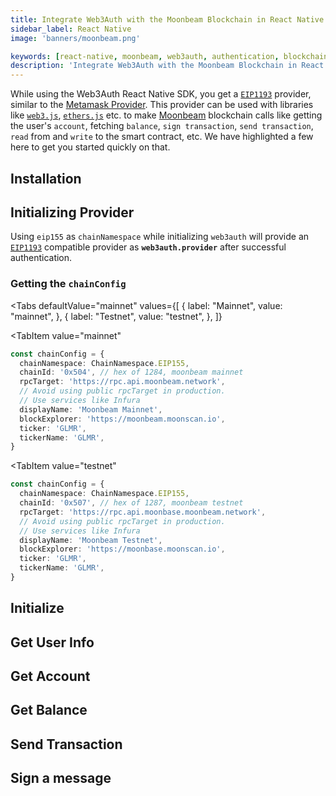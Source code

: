 ```yaml
---
title: Integrate Web3Auth with the Moonbeam Blockchain in React Native
sidebar_label: React Native
image: 'banners/moonbeam.png'

keywords: [react-native, moonbeam, web3auth, authentication, blockchain]
description: 'Integrate Web3Auth with the Moonbeam Blockchain in React Native | Documentation - Web3Auth'
---
```



<SEO
  title="Integrate Web3Auth with the Moonbeam Blockchain in React Native"
  description="Integrate Web3Auth with the Moonbeam Blockchain in React Native | Documentation - Web3Auth"
  image="https://web3auth.io/docs/banners/moonbeam.png"
  slug="/embedded-wallets/connect-blockchain/evm/moonbeam/react-native"
/>

While using the Web3Auth React Native SDK, you get a [`EIP1193`](https://eips.ethereum.org/EIPS/eip-1193) provider, similar to the [Metamask Provider](https://docs.metamask.io/guide/ethereum-provider.html). This provider can be used with libraries like [`web3.js`](https://web3js.readthedocs.io/en/v1.2.8/getting-started.html), [`ethers.js`](https://docs.ethers.io/v5/getting-started/) etc. to make [Moonbeam](https://moonbeam.network/networks/moonbeam/) blockchain calls like getting the user's `account`, fetching `balance`, `sign transaction`, `send transaction`, `read` from and `write` to the smart contract, etc. We have highlighted a few here to get you started quickly on that.

## Installation

<InstallationSnippet />

## Initializing Provider

Using `eip155` as `chainNamespace` while initializing `web3auth` will provide an [`EIP1193`](https://eips.ethereum.org/EIPS/eip-1193) compatible provider as **`web3auth.provider`** after successful authentication.

### Getting the `chainConfig`

<Tabs
 defaultValue="mainnet"
  values={[
    { label: "Mainnet", value: "mainnet", },
    { label: "Testnet", value: "testnet", },
  ]}
>
<TabItem
  value="mainnet"
>

```typescript
const chainConfig = {
  chainNamespace: ChainNamespace.EIP155,
  chainId: '0x504', // hex of 1284, moonbeam mainnet
  rpcTarget: 'https://rpc.api.moonbeam.network​',
  // Avoid using public rpcTarget in production.
  // Use services like Infura
  displayName: 'Moonbeam Mainnet',
  blockExplorer: 'https://moonbeam.moonscan.io',
  ticker: 'GLMR',
  tickerName: 'GLMR',
}
```

</TabItem>

<TabItem
  value="testnet"
>

```typescript
const chainConfig = {
  chainNamespace: ChainNamespace.EIP155,
  chainId: '0x507', // hex of 1287, moonbeam testnet
  rpcTarget: 'https://rpc.api.moonbase.moonbeam.network​',
  // Avoid using public rpcTarget in production.
  // Use services like Infura
  displayName: 'Moonbeam Testnet',
  blockExplorer: 'https://moonbase.moonscan.io',
  ticker: 'GLMR',
  tickerName: 'GLMR',
}
```

</TabItem>
</Tabs>

## Initialize

<InitialisationSnippet />

## Get User Info

<UserInfoSnippet />

## Get Account

<GetAccountSnippet />

## Get Balance

<GetBalanceSnippet />

## Send Transaction

<SendTransactionSnippet />

## Sign a message

<SignMessageSnippet />
